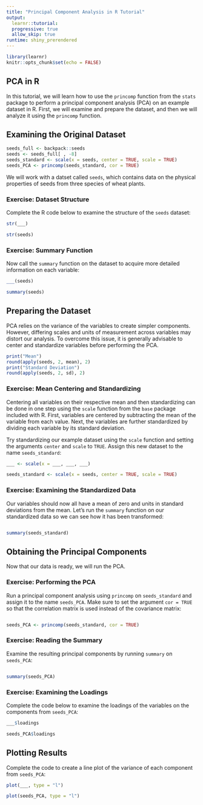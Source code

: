 ```yaml
---
title: "Principal Component Analysis in R Tutorial"
output: 
  learnr::tutorial:
  progressive: true
  allow_skip: true
runtime: shiny_prerendered
---
```


```r
library(learnr)
knitr::opts_chunk$set(echo = FALSE)
```

## PCA in R

In this tutorial, we will learn how to use the `princomp` function from the `stats` package to perform a principal component analysis (PCA) on an example dataset in R. First, we will examine and prepare the dataset, and then we will analyze it using the `princomp` function.

## Examining the Original Dataset

```r
seeds_full <- backpack::seeds
seeds <- seeds_full[ , -8]
seeds_standard <- scale(x = seeds, center = TRUE, scale = TRUE)
seeds_PCA <- princomp(seeds_standard, cor = TRUE)
```

We will work with a datset called `seeds`, which contains data on the physical properties of seeds from three species of wheat plants.


### Exercise: Dataset Structure

Complete the R code below to examine the structure of the `seeds` dataset:

```r
str(___)
```

```r
str(seeds)
```

### Exercise: Summary Function

Now call the `summary` function on the dataset to acquire more detailed information on each variable:

```r
___(seeds)
```

```r
summary(seeds)
```

## Preparing the Dataset

PCA relies on the variance of the variables to create simpler components. However, differing scales and units of measurement across variables may distort our analysis. To overcome this issue, it is generally advisable to center and standardize variables before performing the PCA. 

```r
print("Mean")
round(apply(seeds, 2, mean), 2)
print("Standard Deviation")
round(apply(seeds, 2, sd), 2)
```


### Exercise: Mean Centering and Standardizing

Centering all variables on their respective mean and then standardizing can be done in one step using the `scale` function from the `base` package included with R. First, variables are centered by subtracting the mean of the variable from each value. Next, the variables are further standardized by dividing each variable by its standard deviation.  

Try standardizing our example dataset using the `scale` function and setting the arguments `center` and `scale` to `TRUE`. Assign this new dataset to the name `seeds_standard`:  

```r
___ <- scale(x = ___, ___, ___)
```

```r
seeds_standard <- scale(x = seeds, center = TRUE, scale = TRUE)
```


### Exercise: Examining the Standardized Data

Our variables should now all have a mean of zero and units in standard deviations from the mean. Let's run the `summary` function on our standardized data so we can see how it has been transformed:  

```r

```

```r
summary(seeds_standard)
```


## Obtaining the Principal Components

Now that our data is ready, we will run the PCA.

### Exercise: Performing the PCA

Run a principal component analysis using `princomp` on `seeds_standard` and assign it to the name `seeds_PCA`. Make sure to set the argument `cor = TRUE` so that the correlation matrix is used instead of the covariance matrix:  

```r

```

```r
seeds_PCA <- princomp(seeds_standard, cor = TRUE)
```

### Exercise: Reading the Summary

Examine the resulting principal components by running `summary` on `seeds_PCA`:  

```r

```

```r
summary(seeds_PCA)
```

### Exercise: Examining the Loadings

Complete the code below to examine the loadings of the variables on the components from `seeds_PCA`:  

```r
___$loadings
```

```r
seeds_PCA$loadings
```


## Plotting Results

Complete the code to create a line plot of the variance of each component from `seeds_PCA`:
 
```r
plot(___, type = "l")
```

```r
plot(seeds_PCA, type = "l")
```



